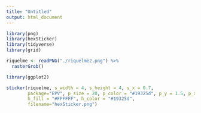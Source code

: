 ```yaml
---
title: "Untitled"
output: html_document
---
```


```r
library(png)
library(hexSticker)
library(tidyverse)
library(grid)
```

```r
riquelme <- readPNG("./riquelme2.png") %>%
  rasterGrob()
```

```r
library(ggplot2)

sticker(riquelme, s_width = 4, s_height = 4, s_x = 0.7,
        package="EPV", p_size = 20, p_color = "#19325d", p_y = 1.5, p_x = 1.2,
        h_fill = "#FFFFFF", h_color = "#19325d",
        filename="hexSticker.png")
```

